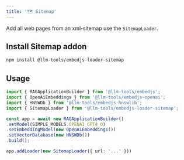 ---
title: '🗺️ Sitemap'
---

Add all web pages from an xml-sitemap use the `SitemapLoader`.

## Install Sitemap addon

```bash
npm install @llm-tools/embedjs-loader-sitemap
```

## Usage

```ts
import { RAGApplicationBuilder } from '@llm-tools/embedjs';
import { OpenAiEmbeddings } from '@llm-tools/embedjs-openai';
import { HNSWDb } from '@llm-tools/embedjs-hnswlib';
import { SitemapLoader } from '@llm-tools/embedjs-loader-sitemap';

const app = await new RAGApplicationBuilder()
.setModel(SIMPLE_MODELS.OPENAI_GPT4_O)
.setEmbeddingModel(new OpenAiEmbeddings())
.setVectorDatabase(new HNSWDb())
.build();

app.addLoader(new SitemapLoader({ url: '...' }))
```

